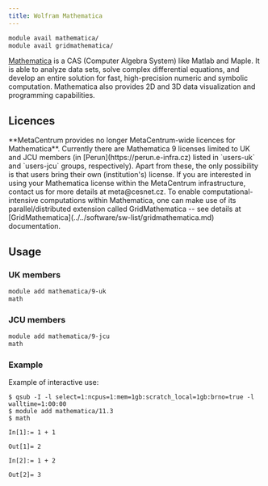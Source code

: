 ```yaml
---
title: Wolfram Mathematica
---
```

```bash
module avail mathematica/
module avail gridmathematica/
```

[Mathematica](https://www.wolfram.com/mathematica/) is a CAS (Computer Algebra System) like Matlab and Maple. It is able to analyze data sets, solve complex differential equations, and develop an entire solution for fast, high-precision numeric and symbolic computation. Mathematica also provides 2D and 3D data visualization and programming capabilities.

## Licences

<Callout  type="warn" title="Warning">
**MetaCentrum provides no longer MetaCentrum-wide licences for Mathematica**. Currently there are Mathematica 9 licenses limited to UK and JCU members (in [Perun](https://perun.e-infra.cz) listed in `users-uk` and `users-jcu` groups, respectively). Apart from these, the only possibility is that users bring their own (institution's) license. If you are interested in using your Mathematica license within the MetaCentrum infrastructure, contact us for more details at meta@cesnet.cz.
</Callout>

<Callout  type="info" title="Tip" icon="💡">
To enable computational-intensive computations within Mathematica, one can make use of its parallel/distributed extension called GridMathematica -- see details at [GridMathematica](../../software/sw-list/gridmathematica.md) documentation.
</Callout>

## Usage

### UK members

```bash
module add mathematica/9-uk
math
```

### JCU members

```bash
module add mathematica/9-jcu
math
```

### Example

Example of interactive use:

```
$ qsub -I -l select=1:ncpus=1:mem=1gb:scratch_local=1gb:brno=true -l walltime=1:00:00
$ module add mathematica/11.3
$ math

In[1]:= 1 + 1

Out[1]= 2

In[2]:= 1 + 2

Out[2]= 3
```
